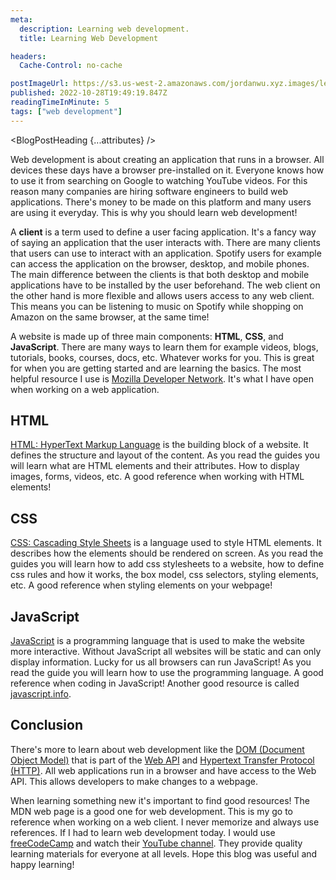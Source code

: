 ```yaml
---
meta:
  description: Learning web development.
  title: Learning Web Development

headers:
  Cache-Control: no-cache

postImageUrl: https://s3.us-west-2.amazonaws.com/jordanwu.xyz.images/learning-web-development.jpg
published: 2022-10-28T19:49:19.847Z
readingTimeInMinute: 5
tags: ["web development"]
---
```



<BlogPostHeading {...attributes} />

Web development is about creating an application that runs in a browser. All devices these days have a browser pre-installed on it. Everyone knows how to use it from searching on Google to watching YouTube videos. For this reason many companies are hiring software engineers to build web applications. There's money to be made on this platform and many users are using it everyday. This is why you should learn web development!

A **client** is a term used to define a user facing application. It's a fancy way of saying an application that the user interacts with. There are many clients that users can use to interact with an application. Spotify users for example can access the application on the browser, desktop, and mobile phones. The main difference between the clients is that both desktop and mobile applications have to be installed by the user beforehand. The web client on the other hand is more flexible and allows users access to any web client. This means you can be listening to music on Spotify while shopping on Amazon on the same browser, at the same time!

A website is made up of three main components: **HTML**, **CSS**, and **JavaScript**. There are many ways to learn them for example videos, blogs, tutorials, books, courses, docs, etc. Whatever works for you. This is great for when you are getting started and are learning the basics. The most helpful resource I use is [Mozilla Developer Network](https://developer.mozilla.org/en-US/). It's what I have open when working on a web application.

## HTML

[HTML: HyperText Markup Language](https://developer.mozilla.org/en-US/docs/Web/HTML) is the building block of a website. It defines the structure and layout of the content. As you read the guides you will learn what are HTML elements and their attributes. How to display images, forms, videos, etc. A good reference when working with HTML elements!

## CSS

[CSS: Cascading Style Sheets](https://developer.mozilla.org/en-US/docs/Web/CSS) is a language used to style HTML elements. It describes how the elements should be rendered on screen. As you read the guides you will learn how to add css stylesheets to a website, how to define css rules and how it works, the box model, css selectors, styling elements, etc. A good reference when styling elements on your webpage!

## JavaScript

[JavaScript](https://developer.mozilla.org/en-US/docs/Web/JavaScript) is a programming language that is used to make the website more interactive. Without JavaScript all websites will be static and can only display information. Lucky for us all browsers can run JavaScript! As you read the guide you will learn how to use the programming language. A good reference when coding in JavaScript! Another good resource is called [javascript.info](https://javascript.info/).

## Conclusion

There's more to learn about web development like the [DOM (Document Object Model)](https://developer.mozilla.org/en-US/docs/Web/API/Document_Object_Model) that is part of the [Web API](https://developer.mozilla.org/en-US/docs/Web/API) and [Hypertext Transfer Protocol (HTTP)](https://developer.mozilla.org/en-US/docs/Web/HTTP). All web applications run in a browser and have access to the Web API. This allows developers to make changes to a webpage.

When learning something new it's important to find good resources! The MDN web page is a good one for web development. This is my go to reference when working on a web client. I never memorize and always use references. If I had to learn web development today. I would use [freeCodeCamp](https://www.freecodecamp.org/) and watch their [YouTube channel](https://www.youtube.com/c/Freecodecamp). They provide quality learning materials for everyone at all levels. Hope this blog was useful and happy learning!
